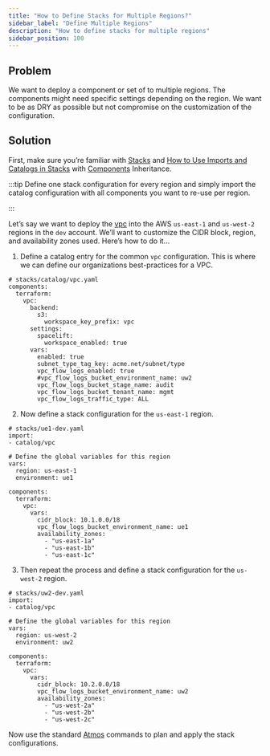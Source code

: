 ```yaml
---
title: "How to Define Stacks for Multiple Regions?"
sidebar_label: "Define Multiple Regions"
description: "How to define stacks for multiple regions"
sidebar_position: 100
---
```


## Problem

We want to deploy a component or set of to multiple regions. The components might need specific settings depending on the region. We want to be as DRY as possible but not compromise on the customization of the configuration.

## Solution

First, make sure you’re familiar with [Stacks](/fundamentals/stacks) and [How to Use Imports and Catalogs in Stacks](/reference-architecture/how-to-guides/tutorials/how-to-use-imports-and-catalogs-in-stacks) with [Components](/components) Inheritance.

:::tip
Define one stack configuration for every region and simply import the catalog configuration with all components you want to re-use per region.

:::

Let’s say we want to deploy the [vpc](/components/library/aws/vpc/) into the AWS `us-east-1` and `us-west-2` regions in the `dev` account. We’ll want to customize the CIDR block, region, and availability zones used. Here’s how to do it...

1. Define a catalog entry for the common `vpc` configuration. This is where we can define our organizations best-practices for a VPC.

```
# stacks/catalog/vpc.yaml
components:
  terraform:
    vpc:
      backend:
        s3:
          workspace_key_prefix: vpc
      settings:
        spacelift:
          workspace_enabled: true
      vars:
        enabled: true
        subnet_type_tag_key: acme.net/subnet/type
        vpc_flow_logs_enabled: true
        #vpc_flow_logs_bucket_environment_name: uw2
        vpc_flow_logs_bucket_stage_name: audit
        vpc_flow_logs_bucket_tenant_name: mgmt
        vpc_flow_logs_traffic_type: ALL
```

2. Now define a stack configuration for the `us-east-1` region.

```
# stacks/ue1-dev.yaml
import:
- catalog/vpc

# Define the global variables for this region
vars:
  region: us-east-1
  environment: ue1

components:
  terraform:
    vpc:
      vars:
        cidr_block: 10.1.0.0/18
        vpc_flow_logs_bucket_environment_name: ue1
        availability_zones:
          - "us-east-1a"
          - "us-east-1b"
          - "us-east-1c"
```

3. Then repeat the process and define a stack configuration for the `us-west-2` region.

```
# stacks/uw2-dev.yaml
import:
- catalog/vpc

# Define the global variables for this region
vars:
  region: us-west-2
  environment: uw2

components:
  terraform:
    vpc:
      vars:
        cidr_block: 10.2.0.0/18
        vpc_flow_logs_bucket_environment_name: uw2
        availability_zones:
          - "us-west-2a"
          - "us-west-2b"
          - "us-west-2c"
```

Now use the standard [Atmos](/fundamentals/atmos) commands to plan and apply the stack configurations.


